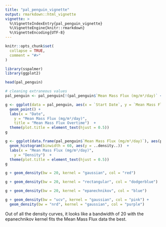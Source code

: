 ```yaml
---
title: "pal_penguin_vignette"
output: rmarkdown::html_vignette
vignette: >
  %\VignetteIndexEntry{pal_penguin_vignette}
  %\VignetteEngine{knitr::rmarkdown}
  %\VignetteEncoding{UTF-8}
---
```


```r
knitr::opts_chunk$set(
  collapse = TRUE,
  comment = "#>"
)
```

```r
library(sspalmer)
library(ggplot2)
```

```r
head(pal_penguin)
```
```r
# cleaning extraneous values
pal_penguin <- pal_penguin[!(pal_penguin$`Mean Mass Flux (mg/m²/day)` < 0),] 
```

```r
g <- ggplot(data = pal_penguin, aes(x = `Start Date`, y = `Mean Mass Flux (mg/m²/day)`)) +
  geom_point() +
  labs(x = "Date",
    y = "Mean Mass Flux (mg/m²/day)",
    title = "Mean Mass Flux Overtime")  +
  theme(plot.title = element_text(hjust = 0.5))
g
```

```r
g <- ggplot(data.frame(pal_penguin$`Mean Mass Flux (mg/m²/day)`), aes(pal_penguin$`Mean Mass Flux (mg/m²/day)`)) +
  geom_histogram(binwidth = 60, aes(y = ..density..))  +
  labs(x = "Mean Mass Flux (mg/m²/day)",
    y = "Density")  +
  theme(plot.title = element_text(hjust = 0.5))
g
```

```r
g + geom_density(bw = 20, kernel = "gaussian", col = "red")
```
```r
g + geom_density(bw = 20, kernel = "rectangular", col = "dodgerblue")
```
```r
g + geom_density(bw = 20, kernel = "epanechnikov", col = "blue")
```
```r
g + geom_density(bw = "ucv", kernel = "gaussian", col = "pink") +
  geom_density(bw = "nrd", kernel = "gaussian", col = "purple")
```
Out of all the density curves, it looks like a bandwidth of 20 with the epanechnikov kernel fits the Mean Mass Flux data the best. 





